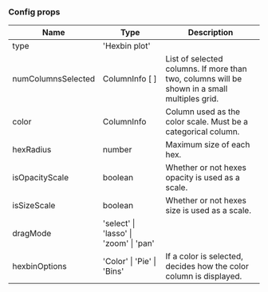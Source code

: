 <!-- Random.stories.mdx -->



<Meta
  title="Vis/Hexbin/Documentation"
  component={Vis}
/>

### Config props

| Name | Type | Description |
|--- |--- |--- |
| type | 'Hexbin plot' |  |
| numColumnsSelected | ColumnInfo [ ] | List of selected columns. If more than two, columns will be shown in a small multiples grid. |
| color | ColumnInfo | Column used as the color scale. Must be a categorical column. |
| hexRadius | number | Maximum size of each hex. |
| isOpacityScale | boolean | Whether or not hexes opacity is used as a scale. |
| isSizeScale | boolean | Whether or not hexes size is used as a scale. |
| dragMode | 'select' \| 'lasso' \| 'zoom' \| 'pan' |  |
| hexbinOptions | 'Color' \| 'Pie' \| 'Bins' | If a color is selected, decides how the color column is displayed. |


